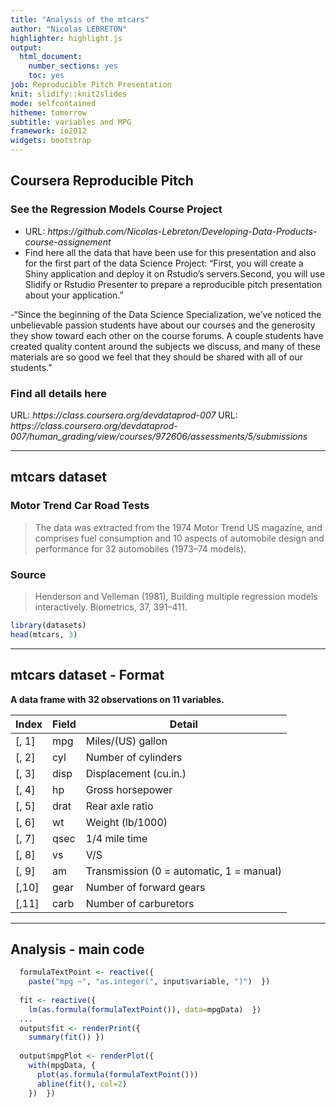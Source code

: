 ```yaml
---
title: "Analysis of the mtcars"
author: "Nicolas LEBRETON"
highlighter: highlight.js
output:
  html_document:
    number_sections: yes
    toc: yes
job: Reproducible Pitch Presentation
knit: slidify::knit2slides
mode: selfcontained
hitheme: tomorrow
subtitle: variables and MPG
framework: io2012
widgets: bootstrap
---
```


## Coursera Reproducible Pitch

### See the Regression Models Course Project  

- URL: *https://github.com/Nicolas-Lebreton/Developing-Data-Products-course-assignement*
- Find here all the data that have been use for this presentation and also for the first part of the data Science Project: "First, you will create a Shiny application and deploy it on Rstudio's servers.Second, you will use Slidify or Rstudio Presenter to prepare a reproducible pitch presentation about your application."

-"Since the beginning of the Data Science Specialization, we've noticed the unbelievable passion students have about our courses and the generosity they show toward each other on the course forums. A couple students have created quality content around the subjects we discuss, and many of these materials are so good we feel that they should be shared with all of our students."

### Find all details here
URL: *https://class.coursera.org/devdataprod-007*
URL: *https://class.coursera.org/devdataprod-007/human_grading/view/courses/972606/assessments/5/submissions*

---

## mtcars dataset

### Motor Trend Car Road Tests

> The data was extracted from the 1974 Motor Trend US magazine, and comprises fuel consumption and 10 aspects of automobile design and performance for 32 automobiles (1973–74 models).

### Source
> Henderson and Velleman (1981), Building multiple regression models interactively. Biometrics, 37, 391–411.

```r
library(datasets)
head(mtcars, 3)
```

---

## mtcars dataset - Format

**A data frame with 32 observations on 11 variables.**

| Index | Field | Detail |
------- | ----- | ------ |
| [, 1] | mpg | Miles/(US) gallon |
| [, 2]  | cyl | Number of cylinders |
| [, 3]    | disp | Displacement (cu.in.) |
| [, 4]    | hp | Gross horsepower |
| [, 5]    | drat | Rear axle ratio |
| [, 6]    | wt | Weight (lb/1000) |
| [, 7]	| qsec | 1/4 mile time |
| [, 8]	| vs | V/S |
| [, 9]	| am | Transmission (0 = automatic, 1 = manual) |
| [,10]	| gear | Number of forward gears |
| [,11]	| carb | Number of carburetors |

---

## Analysis - main code

```r
  formulaTextPoint <- reactive({
    paste("mpg ~", "as.integer(", input$variable, ")")  })
  
  fit <- reactive({
    lm(as.formula(formulaTextPoint()), data=mpgData)  })
  ...
  output$fit <- renderPrint({
    summary(fit()) })
  
  output$mpgPlot <- renderPlot({
    with(mpgData, {
      plot(as.formula(formulaTextPoint()))
      abline(fit(), col=2)
    })  })

```
